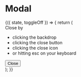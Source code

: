 
<Meta title="Components|Modals" />

# Modal

<Story name="Modal">
  <div>
    <StoryHelpers.StateCtrl>
      {({ state, toggleOff }) => {
        return (
          <Modal open={state} onClose={toggleOff}>
            <div>
              <div className="text-center">Close by</div>
              <ul style={{ listStylePosition: "inside", marginTop: 0 }}>
                <li>clicking the backdrop</li>
                <li>clicking the close button</li>
                <li>clicking the close icon</li>
                <li>or hitting esc on your keyboard</li>
              </ul>
              <button className="w-100" onClick={toggleOff}>
                Close
              </button>
            </div>
          </Modal>
        );
      }}
    </StoryHelpers.StateCtrl>
  </div>
</Story>

<Props of={Modal} />
